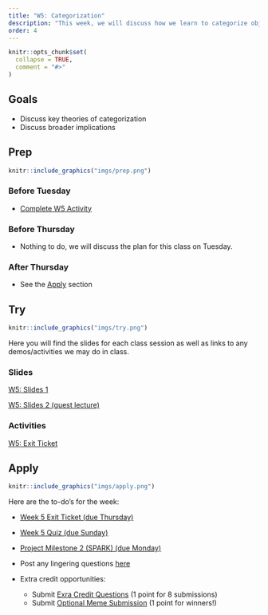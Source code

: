 ```yaml
---
title: "W5: Categorization"
description: "This week, we will discuss how we learn to categorize objects in the world."
order: 4 
---
```


```r
knitr::opts_chunk$set(
  collapse = TRUE,
  comment = "#>"
)
```

## Goals

- Discuss key theories of categorization
- Discuss broader implications

## Prep


:::::{.card .border .border-2 .border-info}
:::: {.grid .g-0}
::: {.g-col-3}
:::: {.card-body}

```r
knitr::include_graphics("imgs/prep.png")
```

::::
:::

::: {.g-col-9}
:::: {.card-body}
### Before Tuesday

- <span style="color:#508AB0"><a href="https://bowdoin.instructure.com/courses/6946/modules/items/447085" target="_blank">Complete W5 Activity</a></span>

### Before Thursday

- Nothing to do, we will discuss the plan for this class on Tuesday.

### After Thursday

- See the [Apply](#apply) section

::::
:::
::::
:::::

## Try {.mt-5}

:::::{.card .border .border-2 .border-info}
:::: {.grid .g-0}
::: {.g-col-3}
:::: {.card-body}

```r
knitr::include_graphics("imgs/try.png")
```

::::
:::

::: {.g-col-9}
:::: {.card-body}

Here you will find the slides for each class session as well as links to any demos/activities we may do in class.

### Slides

<a class="btn btn-outline-info" href="../../slides/W5_categorization.pdf" role="button" target="_blank">W5: Slides 1</a>

<a class="btn btn-outline-info" href="../../slides/W5_categorization_2.pdf" role="button" target="_blank">W5: Slides 2 (guest lecture)</a>

### Activities

<a class="btn btn-outline-info" href="https://bowdoin.instructure.com/courses/6946/modules/items/447087" role="button" target="_blank">W5: Exit Ticket</a>



::::
:::


::::
:::::

## Apply {.mt-5}

:::::{.card .border .border-2 .border-info}
:::: {.grid .g-0}
::: {.g-col-3}
:::: {.card-body}

```r
knitr::include_graphics("imgs/apply.png")
```

::::
:::

::: {.g-col-9}
:::: {.card-body}

Here are the to-do's for the week:

- <span style="color:#508AB0"><a href="https://bowdoin.instructure.com/courses/6946/modules/items/447087" target="_blank">Week 5 Exit Ticket (due Thursday)</a></span>
- <span style="color:#508AB0"><a href="https://bowdoin.instructure.com/courses/6946/modules/items/447088" target="_blank">Week 5 Quiz (due Sunday)</a></span>
- <span style="color:#508AB0"><a href="https://bowdoin.instructure.com/courses/6946/modules/items/447703" target="_blank">Project Milestone 2 (SPARK) (due Monday)</a></span>
- Post any lingering questions <a href="https://forms.gle/FUPZMhQWY8cNEdYs9" target="_blank">here</a>

- Extra credit opportunities:
  - Submit <span style="color:#508AB0"><a href="https://bowdoin.instructure.com/courses/6946/modules/items/447089" target="_blank">Exra Credit Questions</a></span> (1 point for 8 submissions)
  - Submit <span style="color:#508AB0"><a href="https://bowdoin.instructure.com/courses/6946/modules/items/447090" target="_blank">Optional Meme Submission</a></span> (1 point for winners!)

::::
:::


::::
:::::
